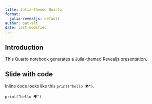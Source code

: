 ```yaml
---
title: Julia-themed Quarto
format:
  julia-revealjs: default
author: pat-alt
date: last-modified
---
```


## Introduction

This Quarto notebook generates a Julia-themed Revealjs presentation.

## Slide with code

Inline code looks like this `print("hello 🌍")`.

```.julia
print("hello 🌍")
```